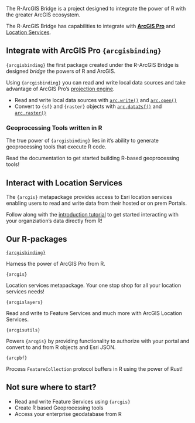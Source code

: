
The R-ArcGIS Bridge is a project designed to integrate the power of R with the greater ArcGIS ecosystem.

The R-ArcGIS Bridge has capabilities to integrate with [**ArcGIS Pro**](https://www.esri.com/en-us/arcgis/products/arcgis-pro/overview) and [Location Services]().



## Integrate with ArcGIS Pro `{arcgisbinding}`

`{arcgisbinding}` the first package created under the R-ArcGIS Bridge is designed _bridge_ the powers of R and ArcGIS. 

Using `{arcgisbinding}` you can read and write local data sources and take advantage of ArcGIS Pro's [projection engine](https://github.com/Esri/projection-engine-db-doc). 

- Read and write local data sources with [`arc.write()`](https://r.esri.com/assets/arcgisbinding.pdf) and [`arc.open()`](https://r.esri.com/assets/arcgisbinding.pdf)
- Convert to `{sf}` and `{raster}` objects with [`arc.data2sf()`](https://r.esri.com/assets/arcgisbinding.pdf) and [`arc.raster()`](https://r.esri.com/assets/arcgisbinding.pdf)


### Geoprocessing Tools written in R

The true power of `{arcgisbinding}` lies in it's ability to generate
geoprocessing tools that execute R code.

Read the documentation to get started building R-based geoprocessing tools! 


## Interact with Location Services

The `{arcgis}` metapackage provides access to Esri location services enabling users to read and write data from their hosted or on prem Portals. 

Follow along with the [introduction tutorial]() to get started interacting with your organziation's data directly from R! 


## Our R-packages

::: {layout-ncol=2}


::: {.card}
[`{arcgisbinding}`](https://github.com/R-ArcGIS/r-bridge)

Harness the power of ArcGIS Pro from R.
:::

::: {.card}
`{arcgis}`

Location services metapackage. Your one stop shop for all your location services needs! 
:::

::: {.card}
`{arcgislayers}`

Read and write to Feature Services and much more with ArcGIS Location Services.
:::


::: {.card}
`{arcgisutils}`

Powers `{arcgis}` by providing functionality to authorize with your portal and convert to and from R objects and Esri JSON.
:::


::: {.card}
`{arcpbf}`

Process `FeatureCollection` protocol buffers in R using the power of Rust! 
:::

:::


## Not sure where to start?

- Read and write Feature Services using `{arcgis}`
- Create R based Geoprocessing tools
- Access your enterprise geodatabase from R
